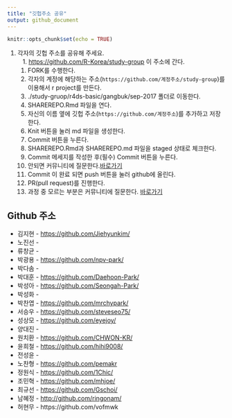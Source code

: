 ```yaml
---
title: "깃헙주소 공유"
output: github_document
---
```


```r
knitr::opts_chunk$set(echo = TRUE)
```

1. 각자의 깃헙 주소를 공유해 주세요.    
    1. <https://github.com/R-Korea/study-group> 이 주소에 간다.    
    1. FORK를 수행한다.    
    1. 각자의 계정에 해당하는 주소(`https://github.com/계정주소/study-group`)를 이용해서 r project를 만든다.    
    1. ./study-gruop/r4ds-basic/gangbuk/sep-2017 폴더로 이동한다.    
    1. SHAREREPO.Rmd 파일을 연다.    
    1. 자신의 이름 옆에 깃헙 주소(`https://github.com/계정주소`)를 추가하고 저장한다.    
    1. Knit 버튼을 눌러 md 파일을 생성한다.    
    1. Commit 버튼을 누른다.    
    1. SHAREREPO.Rmd과 SHAREREPO.md 파일을 staged 상태로 체크한다.    
    1. Commit 메세지를 작성한 후(필수) Commit 버튼을 누른다.    
    1. 안되면 커뮤니티에 질문한다.[바로가기](https://www.facebook.com/groups/krstudy/?fref=ts)    
    1. Commit 이 완료 되면 push 버튼을 눌러 github에 올린다.    
    1. PR(pull request)를 진행한다.    
    1. 과정 중 모르는 부분은 커뮤니티에 질문한다. [바로가기](https://www.facebook.com/groups/krstudy/?fref=ts)    
    

## Github 주소

- 김지현 - <https://github.com/Jiehyunkim/>
- 노진선 - 
- 류창균 - 
- 박광용 - <https://github.com/npv-park/>
- 박다솜 - 
- 박대훈 - <https://github.com/Daehoon-Park/>
- 박성아 - <https://github.com/Seongah-Park/>
- 박성화 - 
- 박찬엽 - <https://github.com/mrchypark/>
- 서승우 - <https://github.com/steveseo75/>
- 성상모 - <https://github.com/eyejoy/>
- 양대진 - 
- 원치환 - <https://github.com/CHWON-KR/>
- 윤희철 - <https://github.com/hihi9008/>
- 전성윤 - 
- 노찬형 - <https://github.com/pemakr>
- 정원식 - <https://github.com/1Chic/>
- 조민혁 - <https://github.com/mhjoe/>
- 최규선 - <https://github.com/Gschoi/>    
- 남혜정 - <http://github.com/ringonam/>
- 허현무 - https://github.com/vofmwk

